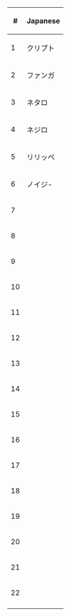 {|
|-
!#
!Japanese
|-
|1
|クリプト
|-
|2
|ファンガ
|-
|3
|ネタロ
|-
|4
|ネジロ
|-
|5
|リリッペ
|-
|6
|ノイジ-
|-
|7
|
|-
|8
|
|-
|9
|
|-
|10
|
|-
|11
|
|-
|12
|
|-
|13
|
|-
|14
|
|-
|15
|
|-
|16
|
|-
|17
|
|-
|18
|
|-
|19
|
|-
|20
|
|-
|21
|
|-
|22
|
|-
|}